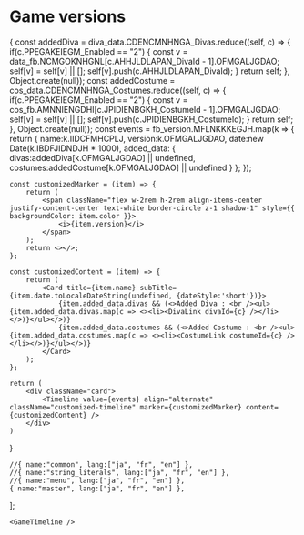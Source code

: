
# Game versions



{
    const addedDiva = diva_data.CDENCMNHNGA_Divas.reduce((self, c) => {
        if(c.PPEGAKEIEGM_Enabled == "2")
        {
            const v = data_fb.NCMGOKNHGNL[c.AHHJLDLAPAN_DivaId - 1].OFMGALJGDAO;
            self[v] = self[v] || [];
            self[v].push(c.AHHJLDLAPAN_DivaId);
        }
        return self;
    }, Object.create(null));
    const addedCostume = cos_data.CDENCMNHNGA_Costumes.reduce((self, c) => {
        if(c.PPEGAKEIEGM_Enabled == "2")
        {
            const v = cos_fb.AMNNIENGDHI[c.JPIDIENBGKH_CostumeId - 1].OFMGALJGDAO;
            self[v] = self[v] || [];
            self[v].push(c.JPIDIENBGKH_CostumeId);
        }
        return self;
    }, Object.create(null));
    const events = fb_version.MFLNKKKEGJH.map(k => 
    { 
        return {
            name:k.IIDCFMHCPLJ,
            version:k.OFMGALJGDAO,
            date:new Date(k.IBDFJIDNDJH * 1000),
            added_data:
            {
                divas:addedDiva[k.OFMGALJGDAO] || undefined,
                costumes:addedCostume[k.OFMGALJGDAO] || undefined
            }
        }; 
    });

    const customizedMarker = (item) => {
        return (
            <span className="flex w-2rem h-2rem align-items-center justify-content-center text-white border-circle z-1 shadow-1" style={{ backgroundColor: item.color }}>
                <i>{item.version}</i>
            </span>
        );
        return <></>;
    };

    const customizedContent = (item) => {
        return (
            <Card title={item.name} subTitle={item.date.toLocaleDateString(undefined, {dateStyle:'short'})}>
                {item.added_data.divas && (<>Added Diva : <br /><ul>{item.added_data.divas.map(c => <><li><DivaLink divaId={c} /></li></>)}</ul></>)}
                {item.added_data.costumes && (<>Added Costume : <br /><ul>{item.added_data.costumes.map(c => <><li><CostumeLink costumeId={c} /></li></>)}</ul></>)}
            </Card>
        );
    };
        
    return (
        <div className="card">
            <Timeline value={events} align="alternate" className="customized-timeline" marker={customizedMarker} content={customizedContent} />
        </div>
    )
}

    //{ name:"common", lang:["ja", "fr", "en"] },
    //{ name:"string_literals", lang:["ja", "fr", "en"] },
    //{ name:"menu", lang:["ja", "fr", "en"] },
    { name:"master", lang:["ja", "fr", "en"] },
  ];


<LanguageContext files={languagesFiles}>

    <GameTimeline />

</LanguageContext>

